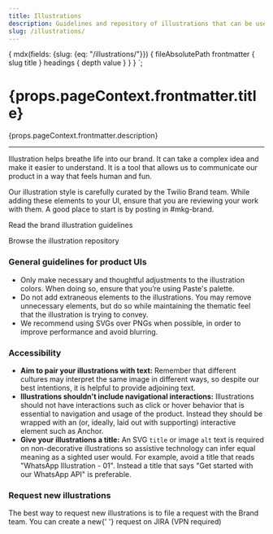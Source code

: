 ```yaml
---
title: Illustrations
description: Guidelines and repository of illustrations that can be used in Twilio UIs
slug: /illustrations/
---
```



  {
    mdx(fields: {slug: {eq: "/illustrations/"}}) {
      fileAbsolutePath
      frontmatter {
        slug
        title
      }
      headings {
        depth
        value
      }
    }
  }
`;

<contentwrapper>

<PageAside data={props.data.mdx} />

<content>

<h1>{props.pageContext.frontmatter.title}</h1>

<p>{props.pageContext.frontmatter.description}</p>

---

Illustration helps breathe life into our brand. It can take a complex idea and make it easier to understand. It is a tool that allows us to communicate our product in a way that feels human and fun.

Our illustration style is carefully curated by the Twilio Brand team. While adding these elements to your UI, ensure that you are reviewing your work with them. A good place to start is by posting in #mkg-brand.

<Box as="div" marginBottom="space60"><Stack orientation="vertical" spacing="space60">
<Flex display="inline-flex" vAlignContent="center">
<Anchor href="https://www.twilio.com/brand/guidelines/illustration-guidelines">
Read the brand illustration guidelines
</Anchor>
<LinkExternalIcon decorative={false} title="Opens an external resource" />
</Flex>

<Flex display="inline-flex" vAlignContent="center">
<Anchor href="https://library.twilio.com/web/2f44a10496e4c83b/shared-illustrations/">
Browse the illustration repository
</Anchor>
<LinkExternalIcon decorative={false} title="Opens an external resource" />
</Flex>
</Stack></Box>

### General guidelines for product UIs

- Only make necessary and thoughtful adjustments to the illustration colors. When doing so, ensure that you’re using Paste's palette.
- Do not add extraneous elements to the illustrations. You may remove unnecessary elements, but do so while maintaining the thematic feel that the illustration is trying to convey.
- We recommend using SVGs over PNGs when possible, in order to improve performance and avoid blurring.

### Accessibility

- **Aim to pair your illustrations with text:** Remember that different cultures may interpret the same image in different ways, so despite our best intentions, it is helpful to provide adjoining text.
- **Illustrations shouldn't include navigational interactions:** Illustrations should not have interactions such as click or hover behavior that is essential to navigation and usage of the product. Instead they should be wrapped with an (or, ideally, laid out with supporting) interactive element such as Anchor.
- **Give your illustrations a title:** An SVG `title` or image `alt` text is required on non-decorative illustrations so assistive technology can infer equal meaning as a sighted user would. For example, avoid a title that reads "WhatsApp Illustration - 01". Instead a title that says "Get started with our WhatsApp API" is preferable.

### Request new illustrations

<Paragraph>
  The best way to request new illustrations is to file a request with the Brand team. You can create a new{' '}
  <Flex display="inline-flex" as="span" vAlignContent="center">
    <Anchor href="https://issues.corp.twilio.com/projects/MARK/issues/"> request on JIRA</Anchor>
    <LinkExternalIcon display="inline-block" decorative={false} title="Opens an external resource" /> (VPN required)
  </Flex>
</Paragraph>

</content>

</contentwrapper>

